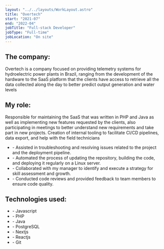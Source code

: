 ```yaml
---
layout: "../../layouts/WorkLayout.astro"
title: "Overtech"
start: "2021-07"
end: "2022-04"
jobTitle: "Full-stack Developer"
jobType: "Full-time"
jobLocation: "On site"
---
```


## **The company:**

Overtech is a company focused on providing telemetry systems for hydroelectric power plants in Brazil, ranging from the development of the hardware to the SaaS platform that the clients have access to retrieve all the data collected along the day to better predict output generation and water levels

## **My role:**

Responsible for maintaining the SaaS that was written in PHP and Java as well as implementing new features requested by the clients, also participating in meetings to better understand new requirements and take part in new projects. Creation of internal tooling to facilitate CI/CD pipelines, data export, and help with the field technicians

- \- Assisted in troubleshooting and resolving issues related to the project and the deployment pipeline.
- \- Automated the process of updating the repository, building the code, and deploying it regularly on a Linux server.
- \- Collaborated with my manager to identify and execute a strategy for skill assessment and growth.
- \- Conducted code reviews and provided feedback to team members to ensure code quality.

## **Technologies used:**

- \- Javascript
- \- PHP
- \- Java
- \- PostgreSQL
- \- Nextjs
- \- Reactjs
- \- Git
